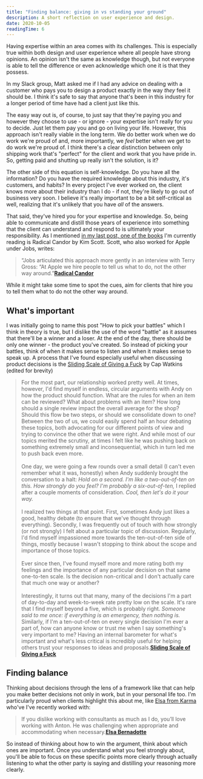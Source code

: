 ```yaml
---
title: "Finding balance: giving in vs standing your ground"
description: A short reflection on user experience and design.
date: 2020-10-05
readingTime: 6
---
```


Having expertise within an area comes with its challenges. This is especially true within both design and user experience where all people have strong opinions. An opinion isn't the same as knowledge though, but not everyone is able to tell the difference or even acknowledge which one it is that they possess.

In my Slack group, Matt asked me if I had any advice on dealing with a customer who pays you to design a product exactly in the way *they* feel it should be. I think it's safe to say that anyone that's been in this industry for a longer period of time have had a client just like this.

The easy way out is, of course, to just say that they're paying you and however they choose to use - or ignore - your expertise isn't really for you to decide. Just let them pay you and go on living your life. However, this approach isn't really viable in the long term. We do better work when we do work we're proud of and, more importantly, we *feel* better when we get to do work we're proud of. I think there's a clear distinction between only shipping work that's "perfect" for the client and work that you have pride in. So, getting paid and shutting up really isn't the solution, is it?

The other side of this equation is self-knowledge. Do you have all the information? Do you have the required knowledge about this industry, it's customers, and habits? In every project I've ever worked on, the client knows more about their industry than I do - if not, they're likely to go out of business very soon. I believe it's really important to be a bit self-critical as well, realizing that it's unlikely that you have *all* of the answers.

That said, they've hired you for your expertise and knowledge. So, being able to communicate and distill those years of experience into something that the client can understand and respond to is ultimately your responsibility. As I mentioned [in my last post, one of the books](/books-help-grow/) I'm currently reading is Radical Candor by Kim Scott. Scott, who also worked for Apple under Jobs, writes:

>“Jobs articulated this approach more gently in an interview with Terry Gross: “At Apple we hire people to tell us what to do, not the other way around.”**[Radical Candor](https://www.radicalcandor.com)**

While it might take some time to spot the cues, aim for clients that hire you to tell them what to do not the other way around.

## What's important

I was initially going to name this post "How to pick your battles" which I think in theory is true, but I dislike the use of the word "battle" as it assumes that there'll be a winner and a loser. At the end of the day, there should be only one winner - the product you've created. So instead of picking your battles, think of when it makes sense to listen and when it makes sense to speak up. A process that I've found especially useful when discussing product decisions is the [Sliding Scale of Giving a Fuck](https://capwatkins.com/blog/the-sliding-scale-of-giving-a-fuck) by Cap Watkins (edited for brevity)

>For the most part, our relationship worked pretty well. At times, however, I'd find myself in endless, circular arguments with Andy on how the product should function. What are the rules for when an item can be reviewed? What about problems with an item? How long should a single review impact the overall average for the shop? Should this flow be two steps, or should we consolidate down to one? Between the two of us, we could easily spend half an hour debating these topics, both advocating for our different points of view and trying to convince the other that we were right. And while most of our topics merited the scrutiny, at times I felt like he was pushing back on something extremely small and inconsequential, which in turn led me to push back even more.<br /><br />One day, we were going a few rounds over a small detail (I can't even remember what it was, honestly) when Andy suddenly brought the conversation to a halt:
*Hold on a second. I'm like a two-out-of-ten on this. How strongly do you feel?
I'm probably a six-out-of-ten,* I replied after a couple moments of consideration.
*Cool, then let's do it your way.*<br /><br />I realized two things at that point. First, sometimes Andy just likes a good, healthy debate (to ensure that we've thought through everything). Secondly, I was frequently out of touch with how strongly (or not strongly) I felt about a particular topic of discussion. Regularly, I'd find myself impassioned more towards the ten-out-of-ten side of things, mostly because I wasn't stopping to think about the scope and importance of those topics.<br /><br />Ever since then, I've found myself more and more rating both my feelings and the importance of any particular decision on that same one-to-ten scale. Is the decision non-critical and I don't actually care that much one way or another? <br /><br />Interestingly, it turns out that many, many of the decisions I'm a part of day-to-day and week-to-week rate pretty low on the scale. It's rare that I find myself beyond a five, which is probably right. *Someone said to me once: if everything is an emergency, then nothing is.* Similarly, if I'm a ten-out-of-ten on every single decision I'm ever a part of, how can anyone know or trust me when I say something's very important to me? Having an internal barometer for what's important and what's less critical is incredibly useful for helping others trust your responses to ideas and proposals.**[Sliding Scale of Giving a Fuck](https://capwatkins.com/blog/the-sliding-scale-of-giving-a-fuck)**

## Finding balance

Thinking about decisions through the lens of a framework like that can help you make better decisions not only in work, but in your personal life too. I'm particularly proud when clients highlight this about me, like [Elsa from Karma](https://karma.life) who've I've recently worked with:

> If you dislike working with consultants as much as I do, you’ll love working with Anton. He was challenging when appropriate and accommodating when necessary.**[Elsa Bernadotte](/testimonials/)**

So instead of thinking about how to win the argument, think about which ones are important. Once you understand what you feel strongly about, you'll be able to focus on these specific points more clearly through actually listening to what the other party is saying and distilling your reasoning more clearly.